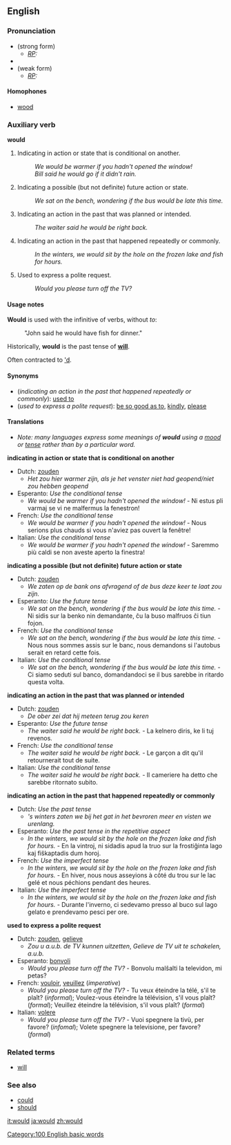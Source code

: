 ==English==

{{rank|we|who|said|45|would|been|will|no}}

===Pronunciation===
* (strong form)
** ''[[RP]]:'' {{IPA|/wʊd/}}
*{{audio|en-us-would.ogg|Audio (US)}}
* (weak form)
** ''[[RP]]:'' {{IPA|/wəd/, /əd/}}

====Homophones====
*[[wood]]

=== Auxiliary verb ===
'''would'''

#Indicating in action or state that is conditional on another.
#:''We would be warmer if you hadn't opened the window!'' 
#:''Bill said he would go if it didn't rain.''
#Indicating a possible (but not definite) future action or state.
#:''We sat on the bench, wondering if the bus would be late this time.''
#Indicating an action in the past that was planned or intended.
#:''The waiter said he would be right back.'' 
#Indicating an action in the past that happened repeatedly or commonly. 
#:''In the winters, we would sit by the hole on the frozen lake and fish for hours.''
#Used to express a polite request.
#:''Would you please turn off the TV?'' 

====Usage notes====
'''Would''' is used with the infinitive of verbs, without ''to'':
:"John said he would have fish for dinner."

Historically, '''would''' is the past tense of '''[[will]]'''.

Often contracted to [['d]].

====Synonyms====
*(''indicating an action in the past that happened repeatedly or commonly''): [[used to]]
*(''used to express a polite request''): [[be so good as to]], [[kindly]], [[please]]

====Translations====

*''Note: many languages express some meanings of '''would''' using a [[mood]] or [[tense]] rather than by a particular word.''

'''indicating in action or state that is conditional on another'''
{{top}}
<!--Put translations for languages from A to I here-->
*Dutch: [[zouden]]
**''Het zou hier warmer zijn, als je het venster niet had geopend/niet zou hebben geopend''
*Esperanto: ''Use the conditional tense''
**''We would be warmer if you hadn't opened the window!'' - Ni estus pli varmaj se vi ne malfermus la fenestron!
*French: ''Use the conditional tense''
**''We would be warmer if you hadn't opened the window!'' - Nous serions plus chauds si vous n'aviez pas ouvert la fenêtre!
*Italian: ''Use the conditional tense''
**''We would be warmer if you hadn't opened the window!'' - Saremmo più caldi se non aveste aperto la finestra!
{{mid}}
<!--Put translations for languages from J to Z here-->
{{bottom}}

'''indicating a possible (but not definite) future action or state'''
{{top}}
<!--Put translations for languages from A to I here-->
*Dutch: [[zouden]]
**''We zaten op de bank ons afvragend of de bus deze keer te laat zou zijn.''
*Esperanto: ''Use the future tense''
**''We sat on the bench, wondering if the bus would be late this time.'' - Ni sidis sur la benko nin demandante, ĉu la buso malfruos ĉi tiun fojon.
*French: ''Use the conditional tense''
**''We sat on the bench, wondering if the bus would be late this time.'' - Nous nous sommes assis sur le banc, nous demandons si l'autobus serait en retard cette fois.
*Italian: ''Use the conditional tense''
**''We sat on the bench, wondering if the bus would be late this time.'' - Ci siamo seduti sul banco, domandandoci se il bus sarebbe in ritardo questa volta.
{{mid}}
<!--Put translations for languages from J to Z here-->
{{bottom}}

'''indicating an action in the past that was planned or intended'''
{{top}}
<!--Put translations for languages from A to I here-->
*Dutch: [[zouden]]
**''De ober zei dat hij meteen terug zou keren''
*Esperanto: ''Use the future tense''
**''The waiter said he would be right back.'' - La kelnero diris, ke li tuj revenos.
*French: ''Use the conditional tense''
**''The waiter said he would be right back.'' - Le garçon a dit qu'il retournerait tout de suite.
*Italian: ''Use the conditional tense''
**''The waiter said he would be right back.'' - Il cameriere ha detto che sarebbe ritornato subito. 
{{mid}}
<!--Put translations for languages from J to Z here-->
{{bottom}}

'''indicating an action in the past that happened repeatedly or commonly'''
{{top}}
<!--Put translations for languages from A to I here-->
*Dutch: ''Use the past tense''
**'''s winters zaten we bij het gat in het bevroren meer en visten we urenlang.''
*Esperanto: ''Use the past tense in the repetitive aspect''
**''In the winters, we would sit by the hole on the frozen lake and fish for hours.'' - En la vintroj, ni sidadis apud la truo sur la frostiĝinta lago kaj fiŝkaptadis dum horoj.
*French: ''Use the imperfect tense''
**''In the winters, we would sit by the hole on the frozen lake and fish for hours.'' - En hiver, nous nous asseyions à côté du trou sur le lac gelé et nous péchions pendant des heures.
*Italian: ''Use the imperfect tense''
**''In the winters, we would sit by the hole on the frozen lake and fish for hours.'' - Durante l'inverno, ci sedevamo presso al buco sul lago gelato e prendevamo pesci per ore.
{{mid}}
<!--Put translations for languages from J to Z here-->
{{bottom}}

'''used to express a polite request'''
{{top}}
<!--Put translations for languages from A to I here-->
*Dutch: [[zouden]], [[gelieve]]
**''Zou u a.u.b. de TV kunnen uitzetten'', ''Gelieve de TV uit te schakelen, a.u.b.''
*Esperanto: [[bonvoli]]
**''Would you please turn off the TV?'' - Bonvolu malŝalti la televidon, mi petas?
*French: [[vouloir]], [[veuillez]] (''imperative'')
**''Would you please turn off the TV?'' - Tu veux éteindre la télé, s'il te plaît? (''informal''); Voulez-vous éteindre la télévision, s'il vous plaît? (''formal''); Veuillez éteindre la télévision, s'il vous plaît? (''formal'')
*Italian: [[volere]]
**''Would you please turn off the TV?'' - Vuoi spegnere la tivù, per favore? (''infomal''); Volete spegnere la televisione, per favore? (''formal'')
{{mid}}
<!--Put translations for languages from J to Z here-->
{{bottom}}

===Related terms===
*[[will]]

===See also===
*[[could]]
*[[should]]
[[Category:100 English basic words]]

[[it:would]]
[[ja:would]]
[[zh:would]]